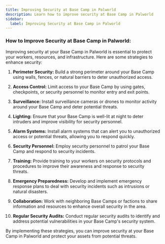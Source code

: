 ```yaml
---
title: Improving Security at Base Camp in Palworld
description: Learn how to improve security at Base Camp in Palworld
sidebar:
  label: Improving Security at Base Camp in Palworld
---
```


### How to Improve Security at Base Camp in Palworld:

Improving security at your Base Camp in Palworld is essential to protect your workers, resources, and infrastructure. Here are some strategies to enhance security:

1. **Perimeter Security:** Build a strong perimeter around your Base Camp using walls, fences, or natural barriers to deter unauthorized access.

2. **Access Control:** Limit access to your Base Camp by using gates, checkpoints, or security personnel to monitor entry and exit points.

3. **Surveillance:** Install surveillance cameras or drones to monitor activity around your Base Camp and deter potential threats.

4. **Lighting:** Ensure that your Base Camp is well-lit at night to deter intruders and improve visibility for security personnel.

5. **Alarm Systems:** Install alarm systems that can alert you to unauthorized access or potential threats, allowing you to respond quickly.

6. **Security Personnel:** Employ security personnel to patrol your Base Camp and respond to security incidents.

7. **Training:** Provide training to your workers on security protocols and procedures to improve their awareness and response to security threats.

8. **Emergency Preparedness:** Develop and implement emergency response plans to deal with security incidents such as intrusions or natural disasters.

9. **Collaboration:** Work with neighboring Base Camps or factions to share information and resources to enhance overall security in the area.

10. **Regular Security Audits:** Conduct regular security audits to identify and address potential vulnerabilities in your Base Camp's security system.

By implementing these strategies, you can improve security at your Base Camp in Palworld and protect your assets from potential threats.
